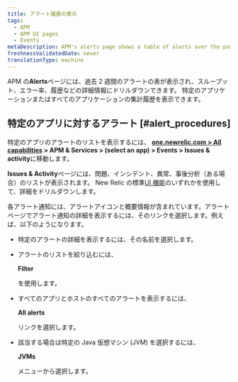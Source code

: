 ```yaml
---
title: アラート履歴の表示
tags:
  - APM
  - APM UI pages
  - Events
metaDescription: APM's alerts page shows a table of alerts over the past two weeks that you can drill down into for details.
freshnessValidatedDate: never
translationType: machine
---
```


APM の<DNT>**Alerts**</DNT>ページには、過去 2 週間のアラートの表が表示され、スループット、エラー率、履歴などの詳細情報にドリルダウンできます。 特定のアプリケーションまたはすべてのアプリケーションの集計履歴を表示できます。

## 特定のアプリに対するアラート [#alert_procedures]

特定のアプリのアラートのリストを表示するには、 <DNT>**[one.newrelic.com > All capabilities](https://one.newrelic.com/all-capabilities) > APM & Services > (select an app) > Events > Issues & activity**</DNT>に移動します。

<DNT>**Issues & Activity**</DNT>ページには、問題、インシデント、異常、事後分析（ある場合）のリストが表示されます。 New Relic の標準[UI 機能](/docs/new-relic-solutions/new-relic-one/introduction-new-relic-platform)のいずれかを使用して、詳細をドリルダウンします。

各アラート通知には、アラートアイコンと概要情報が含まれています。アラートページでアラート通知の詳細を表示するには、そのリンクを選択します。例えば、以下のようになります。

* 特定のアラートの詳細を表示するには、その名前を選択します。

* アラートのリストを絞り込むには、

  <DNT>**Filter**</DNT>

  を使用します。

* すべてのアプリとホストのすべてのアラートを表示するには、

  <DNT>**All alerts**</DNT>

  リンクを選択します。

* 該当する場合は特定の Java 仮想マシン (JVM) を選択するには、

  <DNT>**JVMs**</DNT>

  メニューから選択します。